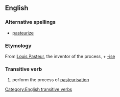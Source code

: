 ==English==
=== Alternative spellings ===
* [[pasteurize]]
=== Etymology ===
From [[w:Louis Pasteur|Louis Pasteur]], the inventor of the process, + [[-ise]]
=== Transitive verb ===
[[Category:English transitive verbs]]
{{en-infl-reg-other-e|pasteuris|e|}}
# perform the process of [[pasteurisation]]
